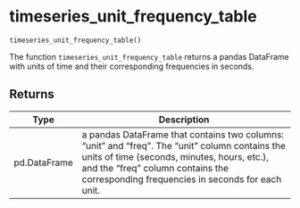 # timeseries_unit_frequency_table { #timetk.timeseries_unit_frequency_table }

`timeseries_unit_frequency_table()`

The function `timeseries_unit_frequency_table` returns a pandas DataFrame with units of time and
their corresponding frequencies in seconds.

## Returns

| Type         | Description                                                                                                                                                                                                                           |
|--------------|---------------------------------------------------------------------------------------------------------------------------------------------------------------------------------------------------------------------------------------|
| pd.DataFrame | a pandas DataFrame that contains two columns: "unit" and "freq". The "unit" column contains the units of time (seconds, minutes, hours, etc.), and the "freq" column contains the corresponding frequencies in seconds for each unit. |